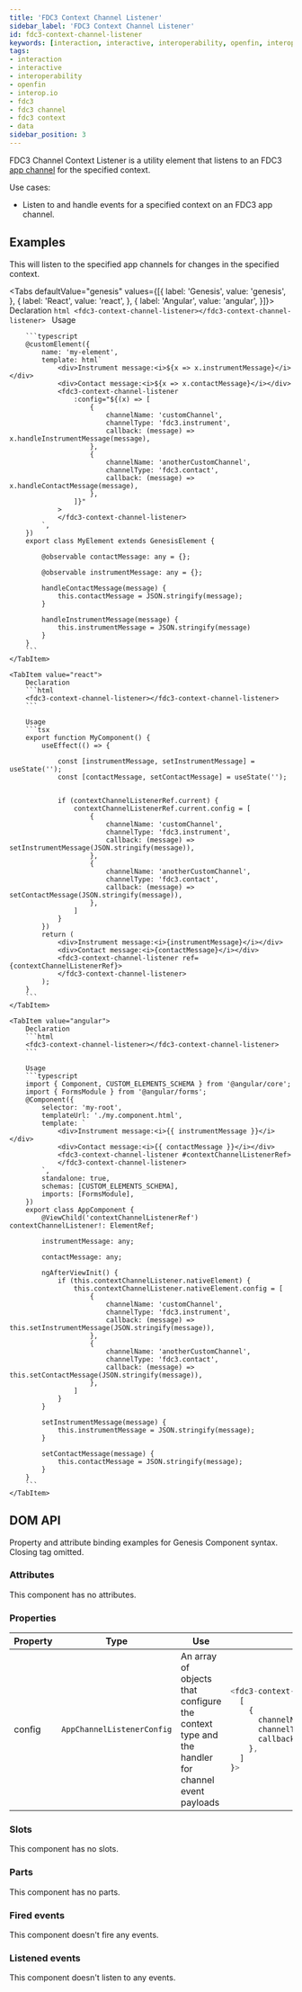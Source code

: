 ---
title: 'FDC3 Context Channel Listener'
sidebar_label: 'FDC3 Context Channel Listener'
id: fdc3-context-channel-listener
keywords: [interaction, interactive, interoperability, openfin, interop.io, fdc3, fdc3 channel, fdc3 context, data]
tags:
- interaction
- interactive
- interoperability
- openfin
- interop.io
- fdc3
- fdc3 channel
- fdc3 context
- data
sidebar_position: 3
---


FDC3 Channel Context Listener is a utility element that listens to an FDC3 [app channel](https://fdc3.finos.org/docs/api/ref/Channel) for the specified context.

Use cases:
* Listen to and handle events for a specified context on an FDC3 app channel.

## Examples

This will listen to the specified app channels for changes in the specified context.

<Tabs defaultValue="genesis" values={[{ label: 'Genesis', value: 'genesis', }, { label: 'React', value: 'react', }, { label: 'Angular', value: 'angular', }]}>
    <TabItem value="genesis">
        Declaration
        ```html
        <fdc3-context-channel-listener></fdc3-context-channel-listener>
        ```
        Usage

        ```typescript
        @customElement({
            name: 'my-element',
            template: html`
                <div>Instrument message:<i>${x => x.instrumentMessage}</i></div>
                <div>Contact message:<i>${x => x.contactMessage}</i></div>
                <fdc3-context-channel-listener
                    :config="${(x) => [
                        {
                            channelName: 'customChannel',
                            channelType: 'fdc3.instrument',
                            callback: (message) => x.handleInstrumentMessage(message),
                        },
                        {
                            channelName: 'anotherCustomChannel',
                            channelType: 'fdc3.contact',
                            callback: (message) => x.handleContactMessage(message),
                        },
                    ]}"
                >
                </fdc3-context-channel-listener>
            `,
        })
        export class MyElement extends GenesisElement {

            @observable contactMessage: any = {};

            @observable instrumentMessage: any = {};

            handleContactMessage(message) {
                this.contactMessage = JSON.stringify(message);
            }

            handleInstrumentMessage(message) {
                this.instrumentMessage = JSON.stringify(message)
            }
        }
        ```
    </TabItem>

    <TabItem value="react">
        Declaration
        ```html
        <fdc3-context-channel-listener></fdc3-context-channel-listener>
        ```

        Usage
        ```tsx
        export function MyComponent() {
            useEffect(() => {

                const [instrumentMessage, setInstrumentMessage] = useState('');
                const [contactMessage, setContactMessage] = useState('');


                if (contextChannelListenerRef.current) {
                    contextChannelListenerRef.current.config = [
                        {
                            channelName: 'customChannel',
                            channelType: 'fdc3.instrument',
                            callback: (message) => setInstrumentMessage(JSON.stringify(message)),
                        },
                        {
                            channelName: 'anotherCustomChannel',
                            channelType: 'fdc3.contact',
                            callback: (message) => setContactMessage(JSON.stringify(message)),
                        },
                    ]
                }
            })
            return (
                <div>Instrument message:<i>{instrumentMessage}</i></div>
                <div>Contact message:<i>{contactMessage}</i></div>
                <fdc3-context-channel-listener ref={contextChannelListenerRef}>
                </fdc3-context-channel-listener>
            );
        }
        ```
    </TabItem>

    <TabItem value="angular">
        Declaration
        ```html
        <fdc3-context-channel-listener></fdc3-context-channel-listener>
        ```

        Usage
        ```typescript
        import { Component, CUSTOM_ELEMENTS_SCHEMA } from '@angular/core';
        import { FormsModule } from '@angular/forms';
        @Component({
            selector: 'my-root',
            templateUrl: './my.component.html',
            template: `
                <div>Instrument message:<i>{{ instrumentMessage }}</i></div>
                <div>Contact message:<i>{{ contactMessage }}</i></div>
                <fdc3-context-channel-listener #contextChannelListenerRef>
                </fdc3-context-channel-listener>
            `,
            standalone: true,
            schemas: [CUSTOM_ELEMENTS_SCHEMA],
            imports: [FormsModule],
        })
        export class AppComponent {
            @ViewChild('contextChannelListenerRef') contextChannelListener!: ElementRef;

            instrumentMessage: any;

            contactMessage: any;

            ngAfterViewInit() {
                if (this.contextChannelListener.nativeElement) {
                    this.contextChannelListener.nativeElement.config = [
                        {
                            channelName: 'customChannel',
                            channelType: 'fdc3.instrument',
                            callback: (message) => this.setInstrumentMessage(JSON.stringify(message)),
                        },
                        {
                            channelName: 'anotherCustomChannel',
                            channelType: 'fdc3.contact',
                            callback: (message) => this.setContactMessage(JSON.stringify(message)),
                        },
                    ]
                }
            }

            setInstrumentMessage(message) {
                this.instrumentMessage = JSON.stringify(message);
            }

            setContactMessage(message) {
                this.contactMessage = JSON.stringify(message);
            }
        }
        ```
    </TabItem>
</Tabs>

## DOM API

Property and attribute binding examples for Genesis Component syntax. Closing tag omitted.

### Attributes

This component has no attributes.

### Properties

<table>
    <thead>
        <tr>
            <th>Property</th>
            <th>Type</th>
            <th>Use</th>
            <th>Example</th>
        </tr>
    </thead>
    <tbody>
        <tr>
            <td>config</td>
            <td><code>AppChannelListenerConfig</code></td>
            <td>An array of objects that configure the context type and the handler for channel event payloads</td>
<td>

```typescript
<fdc3-context-channel-listener :config=${() =>
  [
    {
      channelName: 'anotherCustomChannel',
      channelType: 'fdc3.contact',
      callback: (msg) => this.setContactMessage(JSON.stringify(msg)),
    },
  ]
}>
```

</td>
        </tr>
    </tbody>
</table>

### Slots

This component has no slots.

### Parts

This component has no parts.

### Fired events

This component doesn't fire any events.

### Listened events

This component doesn't listen to any events.
